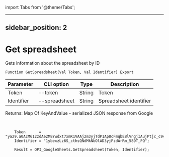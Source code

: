 ﻿import Tabs from '@theme/Tabs';

---
sidebar_position: 2
---

# Get spreadsheet
 Gets information about the spreadsheet by ID



`Function GetSpreadsheet(Val Token, Val Identifier) Export`

  | Parameter | CLI option | Type | Description |
  |-|-|-|-|
  | Token | --token | String | Token |
  | Identifier | --spreadsheet | String | Spreadsheet identifier |

  
  Returns:  Map Of KeyAndValue - serialized JSON response from Google

<br/>




```bsl title="Code example"
    Token      = "ya29.a0AcM612zdAe2M8Ywdxt7xmK1VAAj2m3yjTdP1Ap8cFmqbE8lVngjIAujPtjc_c94MCuKNLfn7MSssBd6NfMXDQDrHMUv7Fgjp7cjuXk68n...";
    Identifier = "1ybexzLz6S_cthsQNdMkNbOlAD3yjFzdArRm_589T_FQ";

    Result = OPI_GoogleSheets.GetSpreadsheet(Token, Identifier);
```
 



```json title="Result"

```
